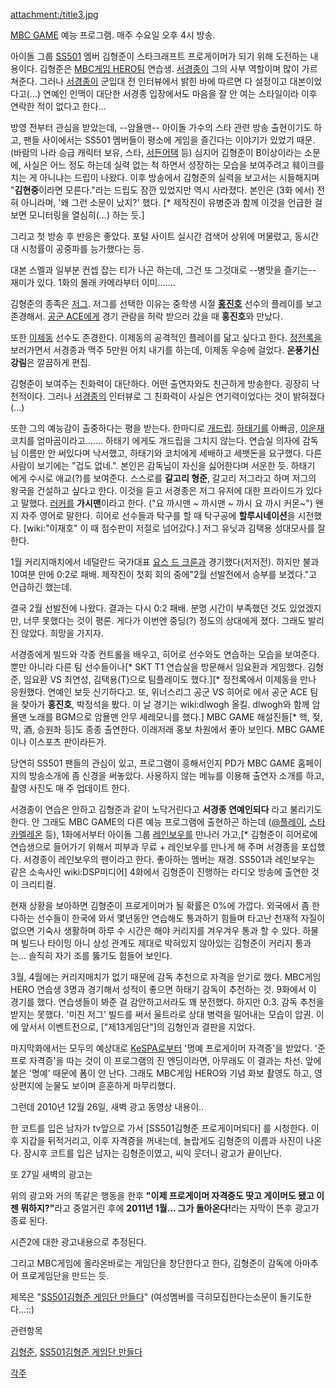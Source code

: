 attachment:/title3.jpg

[[MBC GAME]] 예능 프로그램.
매주 수요일 오후 4시 방송.

아이돌 그룹 [[SS501]] 멤버 김형준이 스타크래프트 프로게이머가 되기 위해 도전하는 내용이다.
김형준은 [[MBC게임 HERO]]팀 연습생. [[서경종]]이 그의 사부 역할이며 많이 가르쳐준다.
그러나 [[서경종]]이 군입대 전 인터뷰에서 밝힌 바에 따르면 다 설정이고 대본이었다고(...) 연예인 인맥이 대단한 서경종 입장에서도 마음을 잘 안 여는 스타일이라 이후 연락한 적이 없다고 한다...

방영 전부터 관심을 받았는데, --암욜맨-- 아이돌 가수의 스타 관련 방송 출현이기도 하고, 팬들 사이에서는 SS501 멤버들이 평소에 게임을 즐긴다는 이야기가 있었기 때문. (바람의 나라 승급 캐릭터 보유, 스타, [[서든어택]] 등)
심지어 김형준이 B이상이라는 소문에, 사실은 어느 정도 하는데 실력 없는 척 하면서 성장하는 모습을 보여주려고 훼이크를 치는 게 아니냐는 드립이 나왔다. 이후 방송에서 김형준의 실력을 보고서는 시들해지며 "'''김현중'''이라면 모른다."라는 드립도 잠깐 있었지만 역시 사라졌다.
본인은 (3화 에서) 전혀 아니라며, '왜 그런 소문이 났지?' 했다. [* 제작진이 유병준과 함께 이것을 언급한 걸 보면 모니터링을 열심히(...) 하는 듯.]

그리고 첫 방송 후 반응은 좋았다. 포털 사이트 실시간 검색어 상위에 머물렀고, 동시간대 시청률이 공중파를 능가했다는 등.

대본 스멜과 일부분 컨셉 잡는 티가 나곤 하는데, 그건 또 그것대로 --병맛을 즐기는-- 재미가 있다. 1화의 몰래 카메라부터 이미…….

김형준의 종족은 [[저그]].
저그를 선택한 이유는 중학생 시절 '''[[홍진호]]''' 선수의 플레이를 보고 존경해서. [[공군 ACE]]에게 경기 관람을 허락 받으러 갔을 때 '''홍진호'''와 만났다.

또한 [[이제동]] 선수도 존경한다. 이제동의 공격적인 플레이를 닮고 싶다고 한다. [[정전록]]을 보러가면서 서경종과 맥주 5만원 어치 내기를 하는데, 이제동 우승에 걸었다. '''온풍기신 강림'''은 깔끔하게 편집.

김형준이 보여주는 친화력이 대단하다. 어떤 출연자와도 친근하게 방송한다. 굉장히 낙천적이다. 그러나 [[서경종]]의 인터뷰로 그 친화력이 사실은 연기력이었다는 것이 밝혀졌다(...)

또한 그의 예능감이 출중하다는 평을 받는다. 한마디로 [[개드립]].
[[하태기]]를 아빠곰, [[이운재]] 코치를 엄마곰이라고…….
하태기 에게도 개드립을 그치지 않는다. 연습실 의자에 감독님 이름만 안 써있다며 낙서했고, 하태기와 코치에게 세배하고 세뱃돈을 요구했다. 다른 사람이 보기에는 "겁도 없네.". 본인은 감독님이 자신을 싫어한다며 서운한 듯. 하태기 에게 수시로 애교(?)를 보여준다. 
스스로를 '''갈고리 형준''', 갈고리 저그라고 하며 저그의 왕국을 건설하고 싶다고 한다. 이것을 듣고 서경종은 저그 유저에 대한 프라이드가 있다고 말했다.
[[러커]]를 '''가시맨'''이라고 한다. ("요 까시맨 ~ 까시맨 ~ 까시 요 까시 커몬~")
왠지 자주 영어로 말한다.
히어로 선수들과 탁구를 할 때 탁구공에 '''할루시네이션'''을 시전했다. [wiki:"이재호" 이 때 점수판이 저절로 넘어갔다.]
저그 유닛과 김택용 성대모사를 잘 한다.

1월 커리지매치에서 네덜란드 국가대표 [[요스 드 크룬]]과 경기했다(저저전). 하지만 불과 10여분 만에 0:2로 패배. 제작진이 첫회 회의 중에"2월 선발전에서 승부를 보겠다."고 언급하긴 했는데.

결국 2월 선발전에 나왔다.
결과는 다시 0:2 패배. 분명 시간이 부족했던 것도 있었겠지만, 너무 못했다는 것이 평론. 게다가 이번엔 중딩(?) 정도의 상대에게 졌다. 그래도 발리진 않았다. 희망을 가지자.

서경종에게 빌드와 각종 컨트롤을 배우고, 히어로 선수와도 연습하는 모습을 보여준다. 뿐만 아니라 다른 팀 선수들이나[* SKT T1 연습실을 방문해서 임요환과 게임했다. 김형준, 임요환 VS 최연성, 김택용(T)으로 팀플레이도 했다.][* 정전록에서 이제동을 만나 응원했다. 연예인 보듯 신기하다고. 또, 위너스리그 공군 VS 히어로 에서 공군 ACE 팀을 찾아가 '''홍진호''', 박정석을 봤다. 이 날 경기는 wiki:dlwogh 올킬. dlwogh와 함께 암욜맨 노래를 BGM으로 암욜맨 안무 세레모니를 했다.] MBC GAME 해설진들[* 핵, 젖, 막, 酒, 승원좌 등]도 종종 출연한다.
이래저래 홍보 차원에서 좋아 보인다. MBC GAME이나 이스포츠 판이라든가.

당연히 SS501 팬들의 관심이 있고, 프로그램이 흥해서인지 PD가 MBC GAME 홈페이지의 방송소개에 좀 신경을 써놓았다. 사용하지 않는 메뉴를 이용해 출연자 소개를 하고, 촬영 사진도 매 주 업데이트 한다.

서경종이 연습은 안하고 김형준과 같이 노닥거린다고 '''서경종 연예인되다''' 라고 불리기도 한다. 안 그래도 MBC GAME의 다른 예능 프로그램에 출현하곤 하는데 ([[@플레이]], [[스타 카멜레온]] 등), 1화에서부터 아이돌 그룹 [[레인보우]]를 만나러 가고,[* 김형준이 히어로에 연습생으로 들어가기 위해서 피부과 무료 + 레인보우를 만나게 해 주며 서경종을 포섭했다. 서경종이 레인보우의 팬이라고 한다. 좋아하는 멤버는 재경. SS501과 레인보우는 같은 소속사인 wiki:DSP미디어] 4화에서 김형준이 진행하는 라디오 방송에 출연한 것이 크리티컬.

현재 상황을 보아하면 김형준이 프로게이머가 될 확률은 0%에 가깝다.  외국에서 좀 한다하는 선수들이 한국에 와서 몇년동안 연습해도 통과하기 힘들며 타고난 천재적 자질이 없으면 기숙사 생활하며 하루 수 시간은 해야 커리지를 겨우겨우 통과 할 수 있다.  하물며 빌드나 타이밍 아니 상성 관계도 제대로 박혀있지 않아있는 김형준이 커리지 통과는...  솔직히 자기 조를 뚫기도 힘들어 보인다.

3월, 4월에는 커리지매치가 없기 때문에 감독 추천으로 자격을 얻기로 했다. MBC게임 HERO 연습생 3명과 경기해서 성적이 좋으면 하태기 감독이 추천하는 것. 9화에서 이 경기를 했다. 연습생들이 봐준 걸 감안하고서라도 꽤 분전했다. 하지만 0:3. 감독 추천을 받지는 못했다. '미친 저그' 빌드를 써서 울트라로 상대 병력을 밀어내는 모습이 압권.
이에 앞서서 이벤트전으로, ["제13게임단"]의 김형인과 결판을 지었다.

마지막화에서는 모두의 예상대로 [[KeSPA]]로부터 '명예 프로게이머 자격증'을 받았다. '준 프로 자격증'을 따는 것이 이 프로그램의 진 엔딩이라면, 아무래도 이 결과는 차선. 앞에 붙은 '명예' 때문에 폼이 안 난다.
그래도 MBC게임 HERO와 기념 화보 촬영도 하고, 영상편지에 눈물도 보이며 훈훈하게 마무리했다. 




그런데 2010년 12월 26일, 새벽 광고 동영상 내용이..


한 코트를 입은 남자가 tv앞으로 가서 [SS501김형준 프로게이머되다] 를 시청한다. 
이후 지갑을 뒤적거리고, 이후 자격증을 꺼내는데, 놀랍게도 김형준의 이름과 사진이 나온다. 잠시후 코트를 입은 남자는 김형준이였고, 씨익 웃더니 광고가 끝이난다.

또 27일 새벽의 광고는

위의 광고와 거의 똑같은 행동을 한후 '''"이제 프로게이머 자격증도 땃고 게이머도 됐고 이젠 뭐하지?"'''라고 중얼거린 후에 '''2011년 1월... 그가 돌아온다!'''라는 자막이 뜬후 광고가 종료 된다.

시즌2에 대한 광고내용으로 추정된다.

그리고 MBC게임에 올라온바로는 게임단을 창단한다고 한다, 김형준이 감독에 아마추어 프로게임단을 만드는 듯.

제목은 "[[SS501김형준 게임단 만들다]]"
(여성멤버를 극히모집한다는소문이 돌기도한다...::)

관련항목

[[김형준]], [[SS501김형준 게임단 만들다]]


[[각주]]
